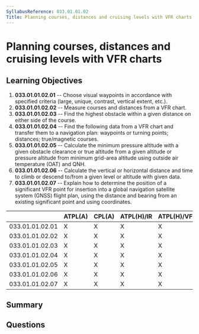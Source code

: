 ```yaml
---
SyllabusReference: 033.01.01.02
Title: Planning courses, distances and cruising levels with VFR charts
---
```


# Planning courses, distances and cruising levels with VFR charts

## Learning Objectives

1.  **033.01.01.02.01** -- Choose visual waypoints in accordance with specified
    criteria (large, unique, contrast, vertical extent, etc.).
2.  **033.01.01.02.02** -- Measure courses and distances from a VFR chart.
3.  **033.01.01.02.03** -- Find the highest obstacle within a given distance on
    either side of the course.
4.  **033.01.01.02.04** -- Find the following data from a VFR chart and transfer
    them to a navigation plan: waypoints or turning points; distances;
    true/magnetic courses.
5.  **033.01.01.02.05** -- Calculate the minimum pressure altitude with a given
    obstacle clearance or true altitude from a given altitude or pressure
    altitude from minimum grid-area altitude using outside air temperature (OAT)
    and QNH.
6.  **033.01.01.02.06** -- Calculate the vertical or horizontal distance and time
    to climb or descend to/from a given level or altitude with given data.
7.  **033.01.01.02.07** -- Explain how to determine the position of a significant
    VFR point for insertion into a global navigation satellite system (GNSS)
    flight plan, using the distance and bearing from an existing significant
    point and using coordinates.

|                 | ATPL(A) | CPL(A) | ATPL(H)/IR | ATPL(H)/VFR | CPL(H) | IR | CBIR(A) |
| --------------- | ------- | ------ | ---------- | ----------- | ------ | -- | ------- |
| 033.01.01.02.01 | X       | X      | X          | X           | X      |    |         |
| 033.01.01.02.02 | X       | X      | X          | X           | X      |    |         |
| 033.01.01.02.03 | X       | X      | X          | X           | X      |    |         |
| 033.01.01.02.04 | X       | X      | X          | X           | X      |    |         |
| 033.01.01.02.05 | X       | X      | X          | X           | X      |    |         |
| 033.01.01.02.06 | X       | X      | X          | X           | X      |    |         |
| 033.01.01.02.07 | X       | X      | X          | X           | X      |    |         |

## Summary

## Questions
